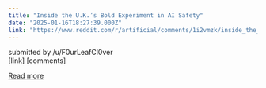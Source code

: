 ```yaml
---
title: "Inside the U.K.’s Bold Experiment in AI Safety"
date: "2025-01-16T18:27:39.000Z"
link: "https://www.reddit.com/r/artificial/comments/1i2vmzk/inside_the_uks_bold_experiment_in_ai_safety/"
---
```


submitted by    /u/F0urLeafCl0ver  
 [link]   [comments]

[Read more](https://www.reddit.com/r/artificial/comments/1i2vmzk/inside_the_uks_bold_experiment_in_ai_safety/)
